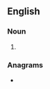 ==English==

===Noun===
{{head|en|noun plural form}}

# {{plural of|valuation|lang=en}}

===Anagrams===
* {{anagrams|en|a=aailnostuv|salvatioun}}
